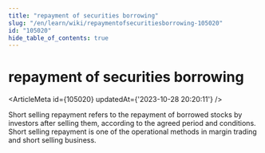 ```yaml
---
title: "repayment of securities borrowing"
slug: "/en/learn/wiki/repaymentofsecuritiesborrowing-105020"
id: "105020"
hide_table_of_contents: true
---
```



# repayment of securities borrowing

<ArticleMeta id={105020} updatedAt={'2023-10-28 20:20:11'} />
<div className='border-solid border-b border-t-0 my-4 border-[var(--ifm-color-gray-300)]' />

Short selling repayment refers to the repayment of borrowed stocks by investors after selling them, according to the agreed period and conditions. Short selling repayment is one of the operational methods in margin trading and short selling business.
